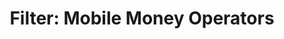 ---
title: "Filter: Mobile Money Operators "
description: "This endpoint is used to verify a list of all approved CBN financial institutions which includes Mobile Money Operators"
api: "GET /rc/rest/common/institutions/mmo"
authMethod: "none"
---